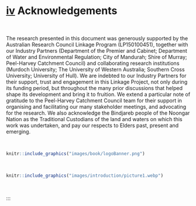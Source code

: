 # <u>iv</u>  Acknowledgements {-}

<br>

::: {.body-text width="100%"}
The research presented in this document was generously supported by the Australian Research Council Linkage Program (LP150100451), together with our Industry Partners (Department of the Premier and Cabinet; Department of Water and Environmental Regulation; City of Mandurah; Shire of Murray; Peel-Harvey Catchment Council) and collaborating research institutions (Murdoch University; The University of Western Australia; Southern Cross University; University of Hull). We are indebted to our Industry Partners for their support, trust and engagement in this Linkage Project, not only during its funding period, but throughout the many prior discussions that helped shape its development and bring it to fruition. We extend a particular note of gratitude to the Peel-Harvey Catchment Council team for their support in organising and facilitating our many stakeholder meetings, and advocating for the research. We also acknowledge the Bindjareb people of the Noongar Nation as the Traditional Custodians of the land and waters on which this work was undertaken, and pay our respects to Elders past, present and emerging.
:::

<br>

```r
knitr::include_graphics("images/book/logoBanner.png")

```

<br>

```r
knitr::include_graphics("images/introduction/picture1.webp")
```


<br>

:::


